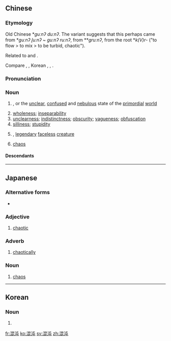 ==Chinese==
{{zh-forms|alt=渾沌,渾敦-archaic,混淪-archaic,渾淪-archaic}}

===Etymology===
Old Chinese *''guːnʔ duːnʔ''. The variant {{zh-l|渾淪}} suggests that this perhaps came from *''guːnʔ l̥uːnʔ'' ~ ''guːnʔ ruːnʔ'', from **''gruːnʔ'', from the root *''k(V)r''- ("to flow > to mix > to be turbid, chaotic").

Related to {{zh-l|餛飩|[[wonton]]}} and {{zh-l|雲吞|[[wonton]]}}.

Compare {{och-l|渾}}, {{och-l|混|rapidly flowing water; turbidity; confusedness; unclearness; big; whole}}, Korean {{ko-l|흐르다|to flow; to float; to fill}}, {{ko-l|흐리다|to be turbid, unclear, indistinct}}, {{ko-l|흐릿하다|to be vague, indistinct}}.

===Pronunciation===
{{zh-pron
|m=hùndùn
|c=wan6 deon6
|h=pfs=fun-tun
|mn=hūn-tūn
|mc=1,2
|oc=1;3
|cat=n
}}

===Noun===
{{zh-noun}}

# {{w|Hundun}}, or the [[unclear]], [[confused]] and [[nebulous]] state of the [[primordial]] [[world]]
# [[wholeness]]; [[inseparability]]
# [[unclearness]]; [[indistinctness]]; [[obscurity]]; [[vagueness]]; [[obfuscation]]
# [[silliness]]; [[stupidity]]
# {{lb|zh|mythology}} {{w|hundun}}, [[legendary]] [[faceless]] [[creature]]
# {{lb|zh|physics}} [[chaos]]

====Descendants====
{{CJKV||こんとん|혼돈|hỗn độn}}

----

==Japanese==
{{ja-kanjitab|混|沌}}

===Alternative forms===
* {{l/ja|渾沌}}

===Adjective===
{{ja-adj|infl=tari|こんとん}}

# [[chaotic]]

===Adverb===
{{ja-pos|adverb|こんとん}}

# [[chaotically]]

===Noun===
{{ja-noun|こんとん}}

# [[chaos]]

----

==Korean==
{{ko-hanjatab}}

===Noun===
{{ko-noun|hj|hangeul=혼돈|rv=hondon|hidx=ㅎ}}

# {{hanja form of|혼돈|chaos}}

[[fr:混沌]]
[[ko:混沌]]
[[sv:混沌]]
[[zh:混沌]]